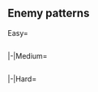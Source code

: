 ==Enemy patterns==
<!--
AUTOGENERATED, leave a comment on this subpage if you have found any issues (incorrect or missing info, non-optimal order, etc.)
-->
{{Section}}
<tabber>
Easy=
{{Event/Map|
{{Event/MapNode|1|Easy|x=251|y=74}}
{{Event/MapNode|A|Easy|x=178|y=105}}
{{Event/MapNode|B|Easy|x=98|y=137}}
{{Event/MapNode|C|Easy|x=78|y=197}}
{{Event/MapNode|D|Easy|x=166|y=212}}
{{Event/MapNode|E|Easy|x=235|y=228}}
{{Event/MapNode|F|Easy|x=181|y=247}}
{{Event/MapNode|G|Easy|x=117|y=266}}
{{Event/MapNode|H|Easy|x=280|y=185}}
{{Event/MapNode|I|Easy|x=210|y=170}}
{{Event/MapNode|J|Easy|x=240|y=120}}
{{Event/MapNode|K|Easy|x=360|y=215}}
{{Event/MapNode|L|Easy|x=400|y=290}}
{{Event/MapNode|M|Easy|x=420|y=175}}
{{Event/MapNode|N|Easy|x=425|y=250}}
{{Event/MapNode|O|Easy|x=460|y=115}}
{{Event/MapNode|P|Easy|x=500|y=175}}
{{Event/MapNode|Q|Easy|x=495|y=300}}
{{Event/MapNode|R|Easy|x=560|y=280}}
{{Event/MapNode|S|Easy|x=575|y=175}}
{{Event/MapNode|T|Easy|x=615|y=240}}
}}
<div class="scrollable" style="width:800px;max-height:400px;overflow:auto;">
{{NodeInfo|diff=Easy|name=深海潜水艦部隊 群狼III群
|A
|Normal
|{{TooltipSimple|Echelon|39% (9568/24431)}}<br>{{TooltipSimple|Line Abreast|28% (6843/24431)}}
|Submarine So-Class
|Submarine So-Class
|Submarine So-Class
|Submarine So-Class
|-
|A
|Normal
|{{TooltipSimple|Echelon|33% (8020/24431)}}
|Submarine So-Class/Elite
|Submarine So-Class
|Submarine So-Class
|Submarine So-Class
}}
{{NodeInfo|diff=Easy|name=深海任務部隊 突撃水雷戦隊
|B
|Normal
|{{TooltipSimple|Line Ahead|49% (28973/59006)}}<br>{{TooltipSimple|Vanguard|37% (21558/59006)}}
|Light Cruiser Ho-Class/Flagship
|Destroyer Ro-Class/Late Model
|Destroyer Ro-Class/Late Model
|Destroyer I-Class
|Destroyer I-Class
|Destroyer I-Class
|-
|B
|Normal
|{{TooltipSimple|Line Ahead|14% (8475/59006)}}
|Light Cruiser Ho-Class/Flagship
|Light Cruiser Tsu-Class
|Destroyer Ro-Class/Late Model
|Destroyer Ro-Class/Late Model
|Destroyer I-Class
|Destroyer I-Class
}}
{{NodeInfo|diff=Easy|name=深海任務部隊 第一次攻撃隊
|C
|Defense
|{{TooltipSimple|Diamond|54% (14761/27386)}}
|Air Defense Princess
|Light Carrier Nu-Class/Elite II
|Light Carrier Nu-Class/Elite
|Destroyer Ro-Class/Late Model
|Destroyer I-Class
|Destroyer I-Class
|-
|C
|Defense
|{{TooltipSimple|Diamond|29% (7915/27386)}}
|Air Defense Princess
|Light Carrier Nu-Class/Kai Elite II
|Light Carrier Nu-Class/Elite II
|Battleship Ru-Class/Flagship
|Destroyer I-Class
|Destroyer I-Class
|-
|C
|Defense
|{{TooltipSimple|Diamond|17% (4710/27386)}}
|Air Defense Princess
|Light Carrier Nu-Class/Kai Elite II
|Light Carrier Nu-Class/Elite II
|Battleship Ru-Class/Flagship
|Battleship Ru-Class/Flagship
|Destroyer Ro-Class/Late Model
}}
{{NodeInfo|diff=Easy|name=深海潜水艦部隊 群狼II群
|D
|Normal
|{{TooltipSimple|Echelon|31% (13357/43496)}}
|Submarine So-Class
|Submarine So-Class
|Submarine So-Class
|Submarine So-Class
|-
|D
|Normal
|{{TooltipSimple|Echelon|39% (17171/43496)}}
|Submarine So-Class/Elite
|Submarine So-Class
|Submarine So-Class
|Submarine So-Class
|-
|D
|Normal
|{{TooltipSimple|Echelon|30% (12968/43496)}}
|Submarine So-Class/Elite
|Submarine So-Class/Elite
|Submarine So-Class
|Submarine So-Class
}}
{{NodeInfo|diff=Easy|name=深海任務部隊 増援阻止線
|E
|Normal
|{{TooltipSimple|Line Ahead|51% (21061/41024)}}<br>{{TooltipSimple|Echelon|37% (15146/41024)}}
|Light Cruiser Ho-Class/Flagship
|Heavy Cruiser Ne-Class
|Light Cruiser Tsu-Class
|Destroyer Ro-Class/Late Model
|Destroyer I-Class
|Destroyer I-Class
|-
|E
|Normal
|{{TooltipSimple|Line Ahead|12% (4817/41024)}}
|Light Cruiser Ho-Class/Flagship
|Heavy Cruiser Ne-Class/Elite
|Light Cruiser Tsu-Class
|Destroyer Ro-Class/Late Model
|Destroyer I-Class
|Destroyer I-Class
}}
{{NodeInfo|diff=Easy|name=深海任務部隊 第二次攻撃隊
|F
|Defense
|{{TooltipSimple|Diamond|36% (8230/22628)}}
|Air Defense Princess
|Light Carrier Nu-Class/Elite II
|Light Carrier Nu-Class/Elite
|Destroyer Ro-Class/Late Model
|Destroyer I-Class
|Destroyer I-Class
|-
|F
|Defense
|{{TooltipSimple|Diamond|44% (9909/22628)}}
|Air Defense Princess
|Light Carrier Nu-Class/Kai Elite II
|Light Carrier Nu-Class/Elite II
|Battleship Ru-Class/Flagship
|Destroyer I-Class
|Destroyer I-Class
|-
|F
|Defense
|{{TooltipSimple|Diamond|20% (4489/22628)}}
|Air Defense Princess
|Light Carrier Nu-Class/Kai Elite II
|Light Carrier Nu-Class/Elite II
|Battleship Ru-Class/Flagship
|Battleship Ru-Class/Flagship
|Destroyer Ro-Class/Late Model
}}
{{NodeInfo|diff=Easy|name=深海任務部隊 水上打撃部隊
|G
|Boss
|{{TooltipSimple|Cruising<br>Formation 4|80% (17848/22264)}}
|Air Defense Princess
|Light Carrier Nu-Class/Elite
|Battleship Ru-Class/Flagship
|Destroyer Ro-Class/Late Model
|Destroyer I-Class
|Destroyer I-Class
|Light Cruiser He-Class/Flagship
|Destroyer Ro-Class/Late Model
|Destroyer Ro-Class/Late Model
|Destroyer I-Class
|Destroyer I-Class
|Destroyer I-Class
|-
|G
|Boss
|{{TooltipSimple|Cruising<br>Formation 4|20% (4416/22264)}}<br>(Final)
|Air Defense Princess
|Light Carrier Nu-Class/Elite II
|Battleship Ru-Class/Flagship
|Destroyer Ro-Class/Late Model
|Destroyer I-Class
|Destroyer I-Class
|Light Cruiser He-Class/Flagship
|Light Cruiser Tsu-Class
|Destroyer Ro-Class/Late Model
|Destroyer I-Class
|Destroyer I-Class
|Destroyer I-Class
}}
{{NodeInfo|diff=Easy|name=深海任務部隊 後方強襲集団
|J
|Boss
|{{TooltipSimple|Cruising<br>Formation 4|62% (16840/27154)}}
|Destroyer Ancient Princess
|Light Cruiser Tsu-Class
|Destroyer Na-Class
|Destroyer Na-Class
|Destroyer I-Class
|Destroyer I-Class
|Light Cruiser He-Class/Flagship
|Destroyer Ro-Class/Late Model
|Destroyer Ro-Class/Late Model
|Destroyer I-Class
|Destroyer I-Class
|Destroyer I-Class
|-
|J
|Boss
|{{TooltipSimple|Cruising<br>Formation 4|38% (10314/27154)}}
|Destroyer Ancient Princess
|Light Cruiser Tsu-Class
|Destroyer Na-Class
|Destroyer Na-Class
|Destroyer Ro-Class/Late Model
|Destroyer Ro-Class/Late Model
|Light Cruiser He-Class/Flagship
|Destroyer Ro-Class/Late Model
|Destroyer Ro-Class/Late Model
|Destroyer I-Class
|Destroyer I-Class
|Destroyer I-Class
}}
{{NodeInfo|diff=Easy|name=深海任務部隊 上陸火力支援群
|K
|Normal
|{{TooltipSimple|Line Ahead|26% (36/136)}}<br>{{TooltipSimple|Double Line|21% (28/136)}}
|Battleship Ru-Class/Elite
|Battleship Ru-Class/Elite
|Battleship Ru-Class/Elite
|Light Cruiser Tsu-Class
|Destroyer I-Class
|Destroyer I-Class
|-
|K
|Normal
|{{TooltipSimple|Line Ahead|53% (72/136)}}
|Battleship Ru-Class/Flagship
|Battleship Ru-Class/Elite
|Battleship Ru-Class/Elite
|Light Cruiser Tsu-Class
|Destroyer I-Class
|Destroyer I-Class
}}
{{NodeInfo|diff=Easy|name=深海任務部隊 上陸兵団揚陸艦隊
|L
|Normal
|{{TooltipSimple|Double Line|24% (209/884)}}<br>{{TooltipSimple|Vanguard|22% (194/884)}}
|Transport Ship Wa-Class/Elite
|Transport Ship Wa-Class/Elite
|Transport Ship Wa-Class/Elite
|Light Cruiser He-Class/Flagship
|Destroyer I-Class
|Destroyer I-Class
|-
|L
|Normal
|{{TooltipSimple|Double Line|54% (481/884)}}
|Transport Ship Wa-Class/Flagship
|Transport Ship Wa-Class/Elite
|Transport Ship Wa-Class/Elite
|Light Cruiser He-Class/Flagship
|Destroyer I-Class
|Destroyer I-Class
}}
{{NodeInfo|diff=Easy|name=深海潜水艦部隊 群狼I群
|N
|Normal
|{{TooltipSimple|Echelon|29% (921/3198)}}
|Submarine So-Class/Elite
|Submarine So-Class
|Submarine So-Class
|-
|N
|Normal
|{{TooltipSimple|Echelon|44% (1394/3198)}}
|Submarine So-Class/Flagship
|Submarine So-Class
|Submarine So-Class
|-
|N
|Normal
|{{TooltipSimple|Echelon|28% (883/3198)}}
|Submarine So-Class/Flagship
|Submarine So-Class
|Submarine So-Class
|Submarine So-Class
}}
{{NodeInfo|diff=Easy|name=深海任務部隊 空母打撃群攻撃隊
|O
|Defense
|{{TooltipSimple|Diamond|40% (8617/21402)}}
|Aircraft Carrier Princess/II
|Standard Carrier Wo-Class/Elite
|Heavy Cruiser Ne-Class
|Heavy Cruiser Ne-Class
|Destroyer Ro-Class/Late Model
|Destroyer Ro-Class/Late Model
|-
|O
|Defense
|{{TooltipSimple|Diamond|40% (8652/21402)}}
|Aircraft Carrier Princess/II
|Standard Carrier Wo-Class/Elite
|Standard Carrier Wo-Class/Elite
|Battleship Ta-Class
|Heavy Cruiser Ne-Class
|Heavy Cruiser Ne-Class
|-
|O
|Defense
|{{TooltipSimple|Diamond|19% (4133/21402)}}
|Aircraft Carrier Princess/II
|Standard Carrier Wo-Class/Flagship
|Standard Carrier Wo-Class/Flagship
|Battleship Ta-Class
|Heavy Cruiser Ne-Class
|Heavy Cruiser Ne-Class
}}
{{NodeInfo|diff=Easy|name=深海任務部隊 警戒護衛部隊
|P
|Normal
|{{TooltipSimple|Line Ahead|34% (6856/20178)}}<br>{{TooltipSimple|Double Line|37% (7414/20178)}}
|Light Cruiser Ho-Class/Flagship
|Heavy Cruiser Ri-Class/Elite
|Heavy Cruiser Ri-Class/Elite
|Light Cruiser Tsu-Class
|Destroyer Ro-Class/Late Model
|Destroyer Ro-Class/Late Model
|-
|P
|Normal
|{{TooltipSimple|Line Ahead|29% (5908/20178)}}
|Light Cruiser Ho-Class/Flagship
|Heavy Cruiser Ri-Class/Flagship
|Heavy Cruiser Ri-Class/Elite
|Light Cruiser Tsu-Class
|Destroyer Ro-Class/Late Model
|Destroyer Ro-Class/Late Model
}}
{{NodeInfo|diff=Easy|name=深海任務部隊 空母打撃群攻撃隊
|Q
|Defense
|{{TooltipSimple|Diamond|36% (4292/12063)}}
|Standard Carrier Wo-Class/Flagship
|Light Carrier Nu-Class/Kai Elite II
|Light Carrier Nu-Class/Elite
|Heavy Cruiser Ne-Class
|Destroyer Ro-Class/Late Model
|Destroyer Ro-Class/Late Model
|-
|Q
|Defense
|{{TooltipSimple|Diamond|30% (3600/12063)}}
|Standard Carrier Wo-Class/Flagship
|Light Carrier Nu-Class/Kai Elite II
|Light Carrier Nu-Class/Elite
|Light Carrier Nu-Class/Elite
|Heavy Cruiser Ne-Class
|Heavy Cruiser Ne-Class
|-
|Q
|Defense
|{{TooltipSimple|Diamond|35% (4171/12063)}}
|Standard Carrier Wo-Class/Flagship
|Light Carrier Nu-Class/Kai Elite II
|Light Carrier Nu-Class/Elite II
|Light Carrier Nu-Class/Elite
|Heavy Cruiser Ne-Class
|Heavy Cruiser Ne-Class
}}
{{NodeInfo|diff=Easy|name=深海任務部隊 空母打撃群
|R
|Normal
|{{TooltipSimple|Cruising<br>Formation 3|82% (15270/18683)}}
|Standard Carrier Wo-Class/Flagship
|Light Carrier Nu-Class/Kai Elite II
|Light Carrier Nu-Class/Elite
|Light Carrier Nu-Class/Elite
|Heavy Cruiser Ne-Class
|Heavy Cruiser Ne-Class
|Light Cruiser He-Class/Flagship
|Destroyer Ro-Class/Late Model
|Destroyer Ro-Class/Late Model
|Destroyer I-Class
|Destroyer I-Class
|Destroyer I-Class
|-
|R
|Normal
|{{TooltipSimple|Cruising<br>Formation 3|18% (3413/18683)}}
|Standard Carrier Wo-Class/Flagship
|Light Carrier Nu-Class/Kai Elite II
|Light Carrier Nu-Class/Elite II
|Light Carrier Nu-Class/Elite
|Heavy Cruiser Ne-Class
|Heavy Cruiser Ne-Class
|Light Cruiser He-Class/Flagship
|Light Cruiser Tsu-Class
|Destroyer Ro-Class/Late Model
|Destroyer Ro-Class/Late Model
|Destroyer I-Class
|Destroyer I-Class
}}
{{NodeInfo|diff=Easy|name=深海任務部隊 空母打撃群旗艦
|S
|Boss
|{{TooltipSimple|Cruising<br>Formation 3|82% (14493/17638)}}
|Aircraft Carrier Princess/II
|Standard Carrier Wo-Class/Elite
|Standard Carrier Wo-Class/Elite
|Battleship Ta-Class
|Heavy Cruiser Ne-Class
|Heavy Cruiser Ne-Class
|Light Cruiser He-Class/Flagship
|Destroyer Ro-Class/Late Model
|Destroyer Ro-Class/Late Model
|Destroyer I-Class
|Destroyer I-Class
|Destroyer I-Class
|-
|S
|Boss
|{{TooltipSimple|Cruising<br>Formation 3|18% (3145/17638)}}<br>(Final)
|Aircraft Carrier Princess/II
|Standard Carrier Wo-Class/Flagship
|Standard Carrier Wo-Class/Flagship
|Battleship Ta-Class
|Heavy Cruiser Ne-Class
|Heavy Cruiser Ne-Class
|Light Cruiser He-Class/Flagship
|Light Cruiser Tsu-Class
|Destroyer Ro-Class/Late Model
|Destroyer Ro-Class/Late Model
|Destroyer I-Class
|Destroyer I-Class
}}
</div> <!-- overflow -->
|-|Medium=
{{Event/Map|
{{Event/MapNode|1|Medium|x=251|y=74}}
{{Event/MapNode|A|Medium|x=178|y=105}}
{{Event/MapNode|B|Medium|x=98|y=137}}
{{Event/MapNode|C|Medium|x=78|y=197}}
{{Event/MapNode|D|Medium|x=166|y=212}}
{{Event/MapNode|E|Medium|x=235|y=228}}
{{Event/MapNode|F|Medium|x=181|y=247}}
{{Event/MapNode|G|Medium|x=117|y=266}}
{{Event/MapNode|H|Medium|x=280|y=185}}
{{Event/MapNode|I|Medium|x=210|y=170}}
{{Event/MapNode|J|Medium|x=240|y=120}}
{{Event/MapNode|K|Medium|x=360|y=215}}
{{Event/MapNode|L|Medium|x=400|y=290}}
{{Event/MapNode|M|Medium|x=420|y=175}}
{{Event/MapNode|N|Medium|x=425|y=250}}
{{Event/MapNode|O|Medium|x=460|y=115}}
{{Event/MapNode|P|Medium|x=500|y=175}}
{{Event/MapNode|Q|Medium|x=495|y=300}}
{{Event/MapNode|R|Medium|x=560|y=280}}
{{Event/MapNode|S|Medium|x=575|y=175}}
{{Event/MapNode|T|Medium|x=615|y=240}}
}}
<div class="scrollable" style="width:800px;max-height:400px;overflow:auto;">
{{NodeInfo|diff=Medium|name=深海潜水艦部隊 群狼III群
|A
|Normal
|{{TooltipSimple|Echelon|37% (2256/6028)}}<br>{{TooltipSimple|Line Abreast|22% (1338/6028)}}
|Submarine So-Class/Elite
|Submarine So-Class
|Submarine So-Class
|Submarine So-Class
|-
|A
|Normal
|{{TooltipSimple|Echelon|40% (2434/6028)}}
|Submarine So-Class/Elite
|Submarine So-Class/Elite
|Submarine So-Class
|Submarine So-Class
|Submarine So-Class
}}
{{NodeInfo|diff=Medium|name=深海任務部隊 突撃水雷戦隊
|B
|Normal
|{{TooltipSimple|Line Ahead|50% (6275/12458)}}<br>{{TooltipSimple|Vanguard|30% (3688/12458)}}
|Light Cruiser Ho-Class/Flagship
|Light Cruiser Tsu-Class
|Destroyer Ro-Class/Late Model
|Destroyer Ro-Class/Late Model
|Destroyer I-Class
|Destroyer I-Class
|-
|B
|Normal
|{{TooltipSimple|Line Ahead|20% (2495/12458)}}
|Light Cruiser He-Class/Flagship
|Light Cruiser Tsu-Class
|Destroyer Ro-Class/Late Model Elite
|Destroyer Ro-Class/Late Model Elite
|Destroyer I-Class
|Destroyer I-Class
}}
{{NodeInfo|diff=Medium|name=深海任務部隊 第一次攻撃隊
|C
|Defense
|{{TooltipSimple|Diamond|48% (3236/6755)}}
|Air Defense Princess
|Light Carrier Nu-Class/Kai Elite II
|Light Carrier Nu-Class/Kai Elite II
|Battleship Ru-Class/Flagship
|Destroyer Ro-Class/Late Model
|Destroyer Ro-Class/Late Model
|-
|C
|Defense
|{{TooltipSimple|Diamond|32% (2137/6755)}}
|Air Defense Princess
|Light Carrier Nu-Class/Kai Flagship II
|Light Carrier Nu-Class/Kai Elite II
|Battleship Ru-Class/Flagship
|Destroyer Ro-Class/Late Model
|Destroyer Ro-Class/Late Model
|-
|C
|Defense
|{{TooltipSimple|Diamond|20% (1382/6755)}}
|Air Defense Princess
|Light Carrier Nu-Class/Kai Flagship II
|Light Carrier Nu-Class/Kai Elite II
|Battleship Ru-Class/Flagship
|Battleship Ru-Class/Flagship
|Heavy Cruiser Ne-Class
}}
{{NodeInfo|diff=Medium|name=深海潜水艦部隊 群狼II群
|D
|Normal
|{{TooltipSimple|Echelon|29% (2360/8165)}}
|Submarine So-Class/Elite
|Submarine So-Class
|Submarine So-Class
|Submarine So-Class
|-
|D
|Normal
|{{TooltipSimple|Echelon|39% (3190/8165)}}
|Submarine So-Class/Elite
|Submarine So-Class/Elite
|Submarine So-Class
|Submarine So-Class
|-
|D
|Normal
|{{TooltipSimple|Echelon|32% (2615/8165)}}
|Submarine So-Class/Elite
|Submarine So-Class/Elite
|Submarine So-Class
|Submarine So-Class
|Submarine So-Class
}}
{{NodeInfo|diff=Medium|name=深海任務部隊 増援阻止線
|E
|Normal
|{{TooltipSimple|Line Ahead|54% (3967/7356)}}<br>{{TooltipSimple|Echelon|29% (2113/7356)}}
|Light Cruiser Ho-Class/Flagship
|Heavy Cruiser Ne-Class
|Heavy Cruiser Ne-Class
|Light Cruiser Tsu-Class
|Destroyer Ro-Class/Late Model
|Destroyer Ro-Class/Late Model
|-
|E
|Normal
|{{TooltipSimple|Line Ahead|17% (1276/7356)}}
|Light Cruiser He-Class/Flagship
|Heavy Cruiser Ne-Class/Elite
|Heavy Cruiser Ne-Class
|Light Cruiser Tsu-Class
|Destroyer Ro-Class/Late Model
|Destroyer Ro-Class/Late Model
}}
{{NodeInfo|diff=Medium|name=深海任務部隊 第二次攻撃隊
|F
|Defense
|{{TooltipSimple|Diamond|29% (1481/5085)}}
|Air Defense Princess
|Light Carrier Nu-Class/Kai Elite II
|Light Carrier Nu-Class/Kai Elite II
|Battleship Ru-Class/Flagship
|Destroyer Ro-Class/Late Model
|Destroyer Ro-Class/Late Model
|-
|F
|Defense
|{{TooltipSimple|Diamond|45% (2298/5085)}}
|Air Defense Princess
|Light Carrier Nu-Class/Kai Flagship II
|Light Carrier Nu-Class/Kai Elite II
|Battleship Ru-Class/Flagship
|Destroyer Ro-Class/Late Model
|Destroyer Ro-Class/Late Model
|-
|F
|Defense
|{{TooltipSimple|Diamond|26% (1306/5085)}}
|Air Defense Princess
|Light Carrier Nu-Class/Kai Flagship II
|Light Carrier Nu-Class/Kai Elite II
|Battleship Ru-Class/Flagship
|Battleship Ru-Class/Flagship
|Heavy Cruiser Ne-Class
}}
{{NodeInfo|diff=Medium|name=深海任務部隊 水上打撃部隊
|G
|Boss
|{{TooltipSimple|Cruising<br>Formation 4|74% (3675/4946)}}
|Air Defense Princess
|Light Carrier Nu-Class/Elite II
|Battleship Ru-Class/Flagship
|Battleship Ru-Class/Flagship
|Destroyer Ro-Class/Late Model
|Destroyer Ro-Class/Late Model
|Light Cruiser He-Class/Flagship
|Light Cruiser Tsu-Class
|Destroyer Ro-Class/Late Model
|Destroyer Ro-Class/Late Model
|Destroyer I-Class
|Destroyer I-Class
|-
|G
|Boss
|{{TooltipSimple|Cruising<br>Formation 4|26% (1271/4946)}}<br>(Final)
|Air Defense Princess/II
|Light Carrier Nu-Class/Kai Elite II
|Battleship Ru-Class/Flagship
|Battleship Ru-Class/Flagship
|Heavy Cruiser Ne-Class
|Heavy Cruiser Ne-Class
|Light Cruiser He-Class/Flagship
|Light Cruiser Tsu-Class
|Destroyer Ro-Class/Late Model
|Destroyer Ro-Class/Late Model
|Destroyer I-Class
|Destroyer I-Class
}}
{{NodeInfo|diff=Medium|name=深海任務部隊 後方強襲集団
|J
|Boss
|{{TooltipSimple|Cruising<br>Formation 4|48% (1895/3947)}}
|Destroyer Ancient Princess/II
|Light Cruiser Tsu-Class
|Destroyer Na-Class/Elite
|Destroyer Na-Class/Elite
|Destroyer Ro-Class/Late Model
|Destroyer Ro-Class/Late Model
|Light Cruiser He-Class/Flagship
|Destroyer Ro-Class/Late Model
|Destroyer Ro-Class/Late Model
|Destroyer Ro-Class/Late Model
|Destroyer I-Class
|Destroyer I-Class
|-
|J
|Boss
|{{TooltipSimple|Cruising<br>Formation 4|52% (2052/3947)}}
|Destroyer Ancient Princess/II
|Battleship Re-Class
|Light Cruiser Tsu-Class
|Destroyer Na-Class/Elite
|Destroyer Na-Class/Elite
|Destroyer Na-Class/Elite
|Light Cruiser He-Class/Flagship
|Destroyer Ro-Class/Late Model
|Destroyer Ro-Class/Late Model
|Destroyer Ro-Class/Late Model
|Destroyer I-Class
|Destroyer I-Class
}}
{{NodeInfo|diff=Medium|name=深海任務部隊 上陸火力支援群
|K
|Normal
|{{TooltipSimple|Line Ahead|41% (7/17)}}<br>{{TooltipSimple|Double Line|18% (3/17)}}
|Battleship Ru-Class/Elite
|Battleship Ru-Class/Elite
|Battleship Ru-Class/Elite
|Light Cruiser Tsu-Class/Elite
|Destroyer Ro-Class/Late Model
|Destroyer Ro-Class/Late Model
|-
|K
|Normal
|{{TooltipSimple|Line Ahead|41% (7/17)}}
|Battleship Ru-Class/Flagship
|Battleship Ru-Class/Elite
|Battleship Ru-Class/Elite
|Light Cruiser Tsu-Class/Elite
|Destroyer Ro-Class/Late Model
|Destroyer Ro-Class/Late Model
}}
{{NodeInfo|diff=Medium|name=深海任務部隊 上陸兵団揚陸艦隊
|L
|Normal
|{{TooltipSimple|Double Line|22% (11/51)}}<br>{{TooltipSimple|Vanguard|27% (14/51)}}
|Transport Ship Wa-Class/Elite
|Transport Ship Wa-Class/Elite
|Transport Ship Wa-Class/Elite
|Light Cruiser He-Class/Flagship
|Destroyer Ro-Class/Late Model
|Destroyer Ro-Class/Late Model
|-
|L
|Normal
|{{TooltipSimple|Double Line|51% (26/51)}}
|Transport Ship Wa-Class/Flagship
|Transport Ship Wa-Class/Elite
|Transport Ship Wa-Class/Elite
|Light Cruiser He-Class/Flagship
|Destroyer Ro-Class/Late Model
|Destroyer Ro-Class/Late Model
}}
{{NodeInfo|diff=Medium|name=深海潜水艦部隊 群狼I群
|N
|Normal
|{{TooltipSimple|Echelon|28% (68/242)}}
|Submarine So-Class/Elite
|Submarine So-Class/Elite
|Submarine So-Class/Elite
|-
|N
|Normal
|{{TooltipSimple|Echelon|45% (109/242)}}
|Submarine So-Class/Flagship
|Submarine So-Class/Elite
|Submarine So-Class/Elite
|-
|N
|Normal
|{{TooltipSimple|Echelon|27% (65/242)}}
|Submarine So-Class/Flagship
|Submarine So-Class/Elite
|Submarine So-Class/Elite
|Submarine So-Class/Elite
}}
{{NodeInfo|diff=Medium|name=深海任務部隊 空母打撃群攻撃隊
|O
|Defense
|{{TooltipSimple|Diamond|35% (1384/3991)}}
|Aircraft Carrier Princess/II
|Standard Carrier Wo-Class/Flagship III
|Heavy Cruiser Ne-Class
|Heavy Cruiser Ne-Class
|Destroyer Ha-Class/Late Model
|Destroyer Ha-Class/Late Model
|-
|O
|Defense
|{{TooltipSimple|Diamond|45% (1794/3991)}}
|Aircraft Carrier Princess/II
|Standard Carrier Wo-Class/Flagship III
|Standard Carrier Wo-Class/Flagship III
|Battleship Ta-Class/Elite
|Heavy Cruiser Ne-Class
|Heavy Cruiser Ne-Class
|-
|O
|Defense
|{{TooltipSimple|Diamond|20% (813/3991)}}
|Aircraft Carrier Princess/II
|Standard Carrier Wo-Class/Flagship IV
|Standard Carrier Wo-Class/Flagship IV
|Battleship Ta-Class/Elite
|Heavy Cruiser Ne-Class
|Heavy Cruiser Ne-Class
}}
{{NodeInfo|diff=Medium|name=深海任務部隊 警戒護衛部隊
|P
|Normal
|{{TooltipSimple|Line Ahead|35% (1300/3674)}}<br>{{TooltipSimple|Double Line|27% (995/3674)}}
|Light Cruiser Ho-Class/Flagship
|Heavy Cruiser Ri-Class/Flagship
|Heavy Cruiser Ri-Class/Flagship
|Light Cruiser Tsu-Class
|Destroyer Ro-Class/Late Model
|Destroyer Ro-Class/Late Model
|-
|P
|Normal
|{{TooltipSimple|Line Ahead|38% (1379/3674)}}
|Light Cruiser Ho-Class/Flagship
|Heavy Cruiser Ri-Class/Flagship
|Heavy Cruiser Ri-Class/Flagship
|Light Cruiser Tsu-Class/Elite
|Destroyer Ro-Class/Late Model
|Destroyer Ro-Class/Late Model
}}
{{NodeInfo|diff=Medium|name=深海任務部隊 空母打撃群攻撃隊
|Q
|Defense
|{{TooltipSimple|Diamond|32% (639/2023)}}
|Standard Carrier Wo-Class/Flagship III
|Light Carrier Nu-Class/Kai Elite II
|Light Carrier Nu-Class/Elite
|Heavy Cruiser Ne-Class
|Destroyer Ro-Class/Late Model
|Destroyer Ro-Class/Late Model
|-
|Q
|Defense
|{{TooltipSimple|Diamond|31% (634/2023)}}
|Standard Carrier Wo-Class/Flagship III
|Light Carrier Nu-Class/Kai Elite II
|Light Carrier Nu-Class/Elite
|Light Carrier Nu-Class/Elite
|Heavy Cruiser Ne-Class
|Heavy Cruiser Ne-Class
|-
|Q
|Defense
|{{TooltipSimple|Diamond|37% (750/2023)}}
|Standard Carrier Wo-Class/Flagship III
|Light Carrier Nu-Class/Kai Elite II
|Light Carrier Nu-Class/Elite II
|Light Carrier Nu-Class/Elite II
|Heavy Cruiser Ne-Class
|Heavy Cruiser Ne-Class
}}
{{NodeInfo|diff=Medium|name=深海任務部隊 空母打撃群
|R
|Normal
|{{TooltipSimple|Cruising<br>Formation 3|80% (2683/3349)}}
|Standard Carrier Wo-Class/Flagship III
|Light Carrier Nu-Class/Kai Elite II
|Light Carrier Nu-Class/Elite
|Light Carrier Nu-Class/Elite
|Heavy Cruiser Ne-Class
|Heavy Cruiser Ne-Class
|Light Cruiser He-Class/Flagship
|Light Cruiser Tsu-Class
|Destroyer Ro-Class/Late Model
|Destroyer Ro-Class/Late Model
|Destroyer I-Class
|Destroyer I-Class
|-
|R
|Normal
|{{TooltipSimple|Cruising<br>Formation 3|20% (666/3349)}}
|Standard Carrier Wo-Class/Flagship III
|Light Carrier Nu-Class/Kai Elite II
|Light Carrier Nu-Class/Elite II
|Light Carrier Nu-Class/Elite II
|Heavy Cruiser Ne-Class
|Heavy Cruiser Ne-Class
|Light Cruiser He-Class/Flagship
|Light Cruiser Tsu-Class
|Destroyer Ro-Class/Late Model
|Destroyer Ro-Class/Late Model
|Destroyer I-Class
|Destroyer I-Class
}}
{{NodeInfo|diff=Medium|name=深海任務部隊 空母打撃群旗艦
|S
|Boss
|{{TooltipSimple|Cruising<br>Formation 3|81% (2507/3102)}}
|Aircraft Carrier Princess/II
|Standard Carrier Wo-Class/Flagship III
|Standard Carrier Wo-Class/Flagship III
|Battleship Ta-Class/Elite
|Heavy Cruiser Ne-Class
|Heavy Cruiser Ne-Class
|Light Cruiser He-Class/Flagship
|Light Cruiser Tsu-Class
|Destroyer Ha-Class/Late Model
|Destroyer Ha-Class/Late Model
|Destroyer I-Class
|Destroyer I-Class
|-
|S
|Boss
|{{TooltipSimple|Cruising<br>Formation 3|19% (595/3102)}}<br>(Final)
|Aircraft Carrier Princess/II
|Standard Carrier Wo-Class/Flagship IV
|Standard Carrier Wo-Class/Flagship IV
|Battleship Ta-Class/Elite
|Heavy Cruiser Ne-Class
|Heavy Cruiser Ne-Class
|Light Cruiser He-Class/Flagship
|Light Cruiser Tsu-Class
|Destroyer Ha-Class/Late Model
|Destroyer Ha-Class/Late Model
|Destroyer Ro-Class/Late Model
|Destroyer Ro-Class/Late Model
}}
</div> <!-- overflow -->
|-|Hard=
{{Event/Map|
{{Event/MapNode|1|Hard|x=251|y=74}}
{{Event/MapNode|A|Hard|x=178|y=105}}
{{Event/MapNode|B|Hard|x=98|y=137}}
{{Event/MapNode|C|Hard|x=78|y=197}}
{{Event/MapNode|D|Hard|x=166|y=212}}
{{Event/MapNode|E|Hard|x=235|y=228}}
{{Event/MapNode|F|Hard|x=181|y=247}}
{{Event/MapNode|G|Hard|x=117|y=266}}
{{Event/MapNode|H|Hard|x=280|y=185}}
{{Event/MapNode|I|Hard|x=210|y=170}}
{{Event/MapNode|J|Hard|x=240|y=120}}
{{Event/MapNode|K|Hard|x=360|y=215}}
{{Event/MapNode|L|Hard|x=400|y=290}}
{{Event/MapNode|M|Hard|x=420|y=175}}
{{Event/MapNode|N|Hard|x=425|y=250}}
{{Event/MapNode|O|Hard|x=460|y=115}}
{{Event/MapNode|P|Hard|x=500|y=175}}
{{Event/MapNode|Q|Hard|x=495|y=300}}
{{Event/MapNode|R|Hard|x=560|y=280}}
{{Event/MapNode|S|Hard|x=575|y=175}}
{{Event/MapNode|T|Hard|x=615|y=240}}
}}
<div class="scrollable" style="width:800px;max-height:400px;overflow:auto;">
{{NodeInfo
|AB
|Raid
|Diamond
|{{ShipFrom|1618}}
|{{ShipFrom|1766}}
|{{ShipFrom|1762}}
|{{ShipFrom|1595}}
|{{ShipFrom|1576}}
|{{ShipFrom|1576}}
|-
|AB
|Raid
|Diamond
|{{ShipFrom|1618}}
|{{ShipFrom|1766}}
|{{ShipFrom|1762}}
|{{ShipFrom|1762}}
|{{ShipFrom|1595}}
|{{ShipFrom|1595}}
|-
|AB
|Raid
|Diamond
|{{ShipFrom|1618}}
|{{ShipFrom|1766}}
|{{ShipFrom|1763}}
|{{ShipFrom|1764}}
|{{ShipFrom|1595}}
|{{ShipFrom|1595}}
}}
{{NodeInfo|diff=Hard|name=深海潜水艦部隊 群狼III群
|A
|Normal
|{{TooltipSimple|Echelon|18% (11154/61064)}}
|Submarine So-Class/Flagship
|Submarine So-Class
|Submarine So-Class
|Submarine So-Class
|-
|A
|Normal
|{{TooltipSimple|Echelon|36% (21996/61064)}}
|Submarine So-Class/Flagship
|Submarine So-Class/Flagship
|Submarine So-Class
|Submarine So-Class
|-
|A
|Normal
|{{TooltipSimple|Echelon|46% (27914/61064)}}
|Submarine So-Class/Flagship
|Submarine So-Class/Flagship
|Submarine So-Class
|Submarine So-Class
|Submarine So-Class
}}
{{NodeInfo|diff=Hard|name=深海任務部隊 突撃水雷戦隊
|B
|Normal
|{{TooltipSimple|Line Ahead|51% (64348/126387)}}<br>{{TooltipSimple|Vanguard|23% (28661/126387)}}
|Light Cruiser Ho-Class/Flagship
|Light Cruiser Tsu-Class/Elite
|Destroyer Ro-Class/Late Model Elite
|Destroyer Ro-Class/Late Model
|Destroyer Ro-Class/Late Model
|Destroyer Ro-Class/Late Model
|-
|B
|Normal
|{{TooltipSimple|Line Ahead|26% (33378/126387)}}
|Light Cruiser He-Class/Flagship
|Light Cruiser Tsu-Class/Elite
|Destroyer Ro-Class/Late Model Elite
|Destroyer Ro-Class/Late Model Elite
|Destroyer Ro-Class/Late Model
|Destroyer Ro-Class/Late Model
}}
{{NodeInfo|diff=Hard|name=深海任務部隊 第一次攻撃隊
|C
|Defense
|{{TooltipSimple|Diamond|44% (26930/61742)}}
|Air Defense Princess/II
|Light Carrier Nu-Class/Kai Flagship II
|Light Carrier Nu-Class/Kai Elite II
|Battleship Ru-Class/Flagship
|Destroyer Ha-Class/Late Model
|Destroyer Ha-Class/Late Model
|-
|C
|Defense
|{{TooltipSimple|Diamond|36% (22211/61742)}}
|Air Defense Princess/II
|Light Carrier Nu-Class/Kai Flagship II
|Light Carrier Nu-Class/Kai Flagship II
|Battleship Ru-Class/Flagship
|Destroyer Ha-Class/Late Model
|Destroyer Ha-Class/Late Model
|-
|C
|Defense
|{{TooltipSimple|Diamond|20% (12601/61742)}}
|Air Defense Princess/II
|Light Carrier Nu-Class/Kai Flagship II
|Light Carrier Nu-Class/Kai Flagship II
|Battleship Ru-Class/Flagship
|Battleship Ru-Class/Flagship
|Heavy Cruiser Ne-Class/Elite
}}
{{NodeInfo|diff=Hard|name=深海潜水艦部隊 群狼II群
|D
|Normal
|{{TooltipSimple|Echelon|27% (23465/86226)}}
|Submarine So-Class/Flagship
|Submarine So-Class
|Submarine So-Class
|Submarine So-Class
|Submarine So-Class
|-
|D
|Normal
|{{TooltipSimple|Echelon|39% (33429/86226)}}
|Submarine So-Class/Flagship
|Submarine So-Class/Flagship
|Submarine So-Class
|Submarine So-Class
|Submarine So-Class
|-
|D
|Normal
|{{TooltipSimple|Echelon|34% (29332/86226)}}
|Submarine So-Class/Flagship
|Submarine So-Class/Flagship
|Submarine So-Class
|Submarine So-Class
|Submarine So-Class
|Submarine So-Class
}}
{{NodeInfo|diff=Hard|name=深海任務部隊 増援阻止線
|E
|Normal
|{{TooltipSimple|Line Ahead|57% (40385/71338)}}<br>{{TooltipSimple|Echelon|22% (15749/71338)}}
|Light Cruiser Ho-Class/Flagship
|Heavy Cruiser Ne-Class/Elite
|Heavy Cruiser Ne-Class/Elite
|Light Cruiser Tsu-Class/Elite
|Destroyer Ro-Class/Late Model
|Destroyer Ro-Class/Late Model
|-
|E
|Normal
|{{TooltipSimple|Line Ahead|21% (15204/71338)}}
|Light Cruiser He-Class/Flagship
|Heavy Cruiser Ne-Class/Elite
|Heavy Cruiser Ne-Class/Elite
|Light Cruiser Tsu-Class/Elite
|Destroyer Ro-Class/Late Model Elite
|Destroyer Ro-Class/Late Model Elite
}}
{{NodeInfo|diff=Hard|name=深海任務部隊 第二次攻撃隊
|F
|Defense
|{{TooltipSimple|Diamond|23% (7506/33281)}}
|Air Defense Princess
|Light Carrier Nu-Class/Kai Flagship II
|Light Carrier Nu-Class/Kai Elite II
|Battleship Ru-Class/Flagship
|Destroyer Ha-Class/Late Model
|Destroyer Ha-Class/Late Model
|-
|F
|Defense
|{{TooltipSimple|Diamond|42% (14058/33281)}}
|Air Defense Princess
|Light Carrier Nu-Class/Kai Flagship II
|Light Carrier Nu-Class/Kai Flagship II
|Battleship Ru-Class/Flagship
|Destroyer Ha-Class/Late Model
|Destroyer Ha-Class/Late Model
|-
|F
|Defense
|{{TooltipSimple|Diamond|35% (11717/33281)}}
|Air Defense Princess
|Light Carrier Nu-Class/Kai Flagship II
|Light Carrier Nu-Class/Kai Flagship II
|Battleship Ru-Class/Flagship
|Battleship Ru-Class/Flagship
|Heavy Cruiser Ne-Class/Elite
}}
{{NodeInfo|diff=Hard|name=深海任務部隊 水上打撃部隊
|G
|Boss
|{{TooltipSimple|Cruising<br>Formation 4|64% (20654/32065)}}
|Air Defense Princess/II
|Light Carrier Nu-Class/Kai Flagship II
|Battleship Ru-Class/Flagship
|Battleship Ru-Class/Flagship
|Destroyer Ha-Class/Late Model
|Destroyer Ha-Class/Late Model
|Light Cruiser He-Class/Flagship
|Light Cruiser Tsu-Class/Elite
|Destroyer Ro-Class/Late Model
|Destroyer Ro-Class/Late Model
|Destroyer Ro-Class/Late Model
|Destroyer Ro-Class/Late Model
|-
|G
|Boss
|{{TooltipSimple|Cruising<br>Formation 4|36% (11411/32065)}}<br>(Final)
|Air Defense Princess/III
|Light Carrier Nu-Class/Kai Flagship II
|Battleship Ru-Class/Flagship
|Battleship Ru-Class/Flagship
|Heavy Cruiser Ne-Class/Elite
|Heavy Cruiser Ne-Class/Elite
|Light Cruiser He-Class/Flagship
|Light Cruiser Tsu-Class/Elite
|Destroyer Ha-Class/Late Model
|Destroyer Ha-Class/Late Model
|Destroyer Ro-Class/Late Model
|Destroyer Ro-Class/Late Model
}}
{{NodeInfo|diff=Hard|name=深海任務部隊 後方強襲集団
|J
|Boss
|{{TooltipSimple|Cruising<br>Formation 4|48% (16205/34044)}}
|Destroyer Ancient Princess/III
|Light Cruiser Tsu-Class/Elite
|Destroyer Na-Class/Flagship
|Destroyer Na-Class/Flagship
|Destroyer Ha-Class/Late Model
|Destroyer Ha-Class/Late Model
|Light Cruiser He-Class/Flagship
|Destroyer Ha-Class/Late Model
|Destroyer Ha-Class/Late Model
|Destroyer Ro-Class/Late Model
|Destroyer Ro-Class/Late Model
|Destroyer Ro-Class/Late Model
|-
|J
|Boss
|{{TooltipSimple|Cruising<br>Formation 4|52% (17839/34044)}}
|Destroyer Ancient Princess/III
|Battleship Re-Class/Elite
|Light Cruiser Tsu-Class/Elite
|Destroyer Na-Class/Flagship
|Destroyer Na-Class/Flagship
|Destroyer Na-Class/Flagship
|Light Cruiser He-Class/Flagship
|Destroyer Ha-Class/Late Model
|Destroyer Ha-Class/Late Model
|Destroyer Ro-Class/Late Model
|Destroyer Ro-Class/Late Model
|Destroyer Ro-Class/Late Model
}}
{{NodeInfo|diff=Hard|name=深海任務部隊 上陸火力支援群
|K
|Normal
|{{TooltipSimple|Line Ahead|45% (18/40)}}<br>{{TooltipSimple|Double Line|8% (3/40)}}
|Battleship Ru-Class/Flagship
|Battleship Ru-Class/Flagship
|Battleship Ru-Class/Flagship
|Light Cruiser Tsu-Class/Elite
|Destroyer Ro-Class/Late Model
|Destroyer Ro-Class/Late Model
|-
|K
|Normal
|{{TooltipSimple|Line Ahead|48% (19/40)}}
|Battleship Ru-Class/Flagship
|Battleship Ru-Class/Flagship
|Battleship Ru-Class/Flagship
|Light Cruiser Tsu-Class/Elite
|Destroyer Ro-Class/Late Model Elite
|Destroyer Ro-Class/Late Model Elite
}}
{{NodeInfo|diff=Hard|name=深海任務部隊 上陸兵団揚陸艦隊
|L
|Normal
|{{TooltipSimple|Double Line|26% (44/167)}}<br>{{TooltipSimple|Vanguard|29% (49/167)}}
|Transport Ship Wa-Class/Flagship
|Transport Ship Wa-Class/Flagship
|Transport Ship Wa-Class/Flagship
|Light Cruiser He-Class/Flagship
|Destroyer Ro-Class/Late Model
|Destroyer Ro-Class/Late Model
|-
|L
|Normal
|{{TooltipSimple|Double Line|44% (74/167)}}
|Transport Ship Wa-Class/Flagship
|Transport Ship Wa-Class/Flagship
|Transport Ship Wa-Class/Flagship
|Light Cruiser He-Class/Flagship
|Destroyer Ro-Class/Late Model Elite
|Destroyer Ro-Class/Late Model Elite
}}
{{NodeInfo|diff=Hard|name=深海潜水艦部隊 群狼I群
|N
|Normal
|{{TooltipSimple|Echelon|24% (351/1455)}}
|Submarine So-Class/Flagship
|Submarine So-Class/Elite
|Submarine So-Class/Elite
|-
|N
|Normal
|{{TooltipSimple|Echelon|46% (666/1455)}}
|Submarine So-Class/Flagship
|Submarine So-Class/Elite
|Submarine So-Class/Elite
|Submarine So-Class/Elite
|-
|N
|Normal
|{{TooltipSimple|Echelon|30% (438/1455)}}
|Submarine So-Class/Flagship
|Submarine So-Class/Flagship
|Submarine So-Class/Elite
|Submarine So-Class/Elite
}}
{{NodeInfo|diff=Hard|name=深海任務部隊 空母打撃群攻撃隊
|O
|Defense
|{{TooltipSimple|Diamond|27% (13074/48487)}}
|Aircraft Carrier Princess/II
|Standard Carrier Wo-Class/Flagship IV
|Heavy Cruiser Ne-Class/Elite
|Heavy Cruiser Ne-Class/Elite
|Destroyer Ha-Class/Late Model
|Destroyer Ha-Class/Late Model
|-
|O
|Defense
|{{TooltipSimple|Diamond|32% (15636/48487)}}
|Aircraft Carrier Princess/II
|Standard Carrier Wo-Class/Kai Flagship IV
|Standard Carrier Wo-Class/Kai Flagship IV
|Battleship Ta-Class/Flagship
|Heavy Cruiser Ne-Class/Flagship
|Heavy Cruiser Ne-Class/Flagship
|-
|O
|Defense
|{{TooltipSimple|Diamond|41% (19777/48487)}}
|Aircraft Carrier Princess/II
|Standard Carrier Wo-Class/Flagship IV
|Standard Carrier Wo-Class/Flagship IV
|Battleship Ta-Class/Elite
|Heavy Cruiser Ne-Class/Elite
|Heavy Cruiser Ne-Class/Elite
}}
{{NodeInfo|diff=Hard|name=深海任務部隊 警戒護衛部隊
|P
|Normal
|{{TooltipSimple|Line Ahead|33% (14601/44757)}}<br>{{TooltipSimple|Double Line|16% (7375/44757)}}
|Light Cruiser He-Class/Flagship
|Heavy Cruiser Ri-Class/Flagship
|Heavy Cruiser Ri-Class/Flagship
|Light Cruiser Tsu-Class/Elite
|Destroyer Ro-Class/Late Model
|Destroyer Ro-Class/Late Model
|-
|P
|Normal
|{{TooltipSimple|Line Ahead|51% (22781/44757)}}
|Light Cruiser He-Class/Flagship
|Heavy Cruiser Ri-Class/Flagship
|Heavy Cruiser Ri-Class/Flagship
|Light Cruiser Tsu-Class/Elite
|Destroyer Ro-Class/Late Model Elite
|Destroyer Ro-Class/Late Model Elite
}}
{{NodeInfo|diff=Hard|name=深海任務部隊 空母打撃群攻撃隊
|Q
|Defense
|{{TooltipSimple|Diamond|22% (4649/20877)}}
|Standard Carrier Wo-Class/Kai Flagship IV
|Light Carrier Nu-Class/Kai Flagship II
|Light Carrier Nu-Class/Elite II
|Heavy Cruiser Ne-Class/Elite
|Destroyer Ro-Class/Late Model
|Destroyer Ro-Class/Late Model
|-
|Q
|Defense
|{{TooltipSimple|Diamond|26% (5522/20877)}}
|Standard Carrier Wo-Class/Kai Flagship IV
|Light Carrier Nu-Class/Kai Flagship II
|Light Carrier Nu-Class/Elite II
|Light Carrier Nu-Class/Elite II
|Heavy Cruiser Ne-Class/Elite
|Heavy Cruiser Ne-Class/Elite
|-
|Q
|Defense
|{{TooltipSimple|Diamond|51% (10706/20877)}}
|Standard Carrier Wo-Class/Kai Flagship IV
|Light Carrier Nu-Class/Kai Flagship II
|Light Carrier Nu-Class/Flagship II
|Light Carrier Nu-Class/Flagship III
|Heavy Cruiser Ne-Class/Elite
|Heavy Cruiser Ne-Class/Elite
}}
{{NodeInfo|diff=Hard|name=深海任務部隊 空母打撃群
|R
|Normal
|{{TooltipSimple|Cruising<br>Formation 3|71% (27136/38265)}}
|Standard Carrier Wo-Class/Kai Flagship IV
|Light Carrier Nu-Class/Kai Flagship II
|Light Carrier Nu-Class/Elite II
|Light Carrier Nu-Class/Elite II
|Heavy Cruiser Ne-Class/Elite
|Heavy Cruiser Ne-Class/Elite
|Light Cruiser He-Class/Flagship
|Light Cruiser Tsu-Class/Elite
|Destroyer Ro-Class/Late Model
|Destroyer Ro-Class/Late Model
|Destroyer Ro-Class/Late Model
|Destroyer Ro-Class/Late Model
|-
|R
|Normal
|{{TooltipSimple|Cruising<br>Formation 3|29% (11129/38265)}}
|Standard Carrier Wo-Class/Kai Flagship IV
|Light Carrier Nu-Class/Kai Flagship II
|Light Carrier Nu-Class/Flagship II
|Light Carrier Nu-Class/Flagship III
|Heavy Cruiser Ne-Class/Elite
|Heavy Cruiser Ne-Class/Elite
|Light Cruiser He-Class/Flagship
|Light Cruiser Tsu-Class/Elite
|Light Cruiser Tsu-Class/Elite
|Destroyer Ro-Class/Late Model
|Destroyer Ro-Class/Late Model
|Destroyer Ro-Class/Late Model
}}
{{NodeInfo|diff=Hard|name=深海任務部隊 空母打撃群旗艦
|S
|Boss
|{{TooltipSimple|Cruising<br>Formation 3|73% (24150/33011)}}
|Aircraft Carrier Princess/II
|Standard Carrier Wo-Class/Flagship IV
|Standard Carrier Wo-Class/Flagship IV
|Battleship Ta-Class/Elite
|Heavy Cruiser Ne-Class/Elite
|Heavy Cruiser Ne-Class/Elite
|Light Cruiser He-Class/Flagship
|Light Cruiser Tsu-Class/Elite
|Destroyer Ha-Class/Late Model
|Destroyer Ha-Class/Late Model
|Destroyer Ro-Class/Late Model
|Destroyer Ro-Class/Late Model
|-
|S
|Boss
|{{TooltipSimple|Cruising<br>Formation 3|27% (8861/33011)}}<br>(Final)
|Aircraft Carrier Princess/II
|Standard Carrier Wo-Class/Kai Flagship IV
|Standard Carrier Wo-Class/Kai Flagship IV
|Battleship Ta-Class/Flagship
|Heavy Cruiser Ne-Class/Flagship
|Heavy Cruiser Ne-Class/Flagship
|Light Cruiser He-Class/Flagship
|Light Cruiser Tsu-Class/Elite
|Destroyer Na-Class/Flagship
|Destroyer Na-Class/Flagship
|Destroyer Ha-Class/Late Model
|Destroyer Ha-Class/Late Model
}}
</div> <!-- overflow -->
</tabber>
{{SectionEnd}}